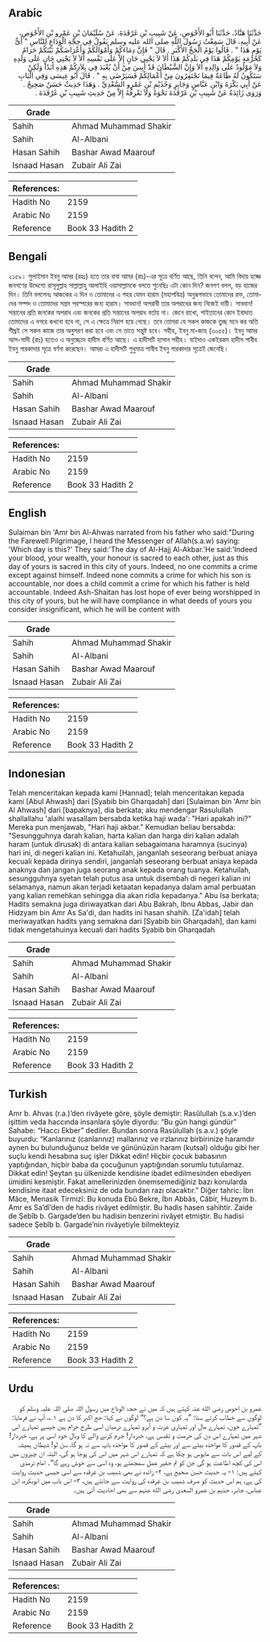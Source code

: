 ## Arabic


<div dir="rtl" lang="ar" style={{fontSize:'larger',backgroundColor:'#f8f9fa',padding:20}}>
حَدَّثَنَا هَنَّادٌ، حَدَّثَنَا أَبُو الأَحْوَصِ، عَنْ شَبِيبِ بْنِ غَرْقَدَةَ، عَنْ سُلَيْمَانَ بْنِ عَمْرِو بْنِ الأَحْوَصِ، عَنْ أَبِيهِ، قَالَ سَمِعْتُ رَسُولَ اللَّهِ صلى الله عليه وسلم يَقُولُ فِي حِجَّةِ الْوَدَاعِ لِلنَّاسِ ‏"‏ أَىُّ يَوْمٍ هَذَا ‏"‏ ‏.‏ قَالُوا يَوْمُ الْحَجِّ الأَكْبَرِ ‏.‏ قَالَ ‏"‏ فَإِنَّ دِمَاءَكُمْ وَأَمْوَالَكُمْ وَأَعْرَاضَكُمْ بَيْنَكُمْ حَرَامٌ كَحُرْمَةِ يَوْمِكُمْ هَذَا فِي بَلَدِكُمْ هَذَا أَلاَ لاَ يَجْنِي جَانٍ إِلاَّ عَلَى نَفْسِهِ أَلاَ لاَ يَجْنِي جَانٍ عَلَى وَلَدِهِ وَلاَ مَوْلُودٌ عَلَى وَالِدِهِ أَلاَ وَإِنَّ الشَّيْطَانَ قَدْ أَيِسَ مِنْ أَنْ يُعْبَدَ فِي بِلاَدِكُمْ هَذِهِ أَبَدًا وَلَكِنْ سَتَكُونُ لَهُ طَاعَةٌ فِيمَا تَحْتَقِرُونَ مِنْ أَعْمَالِكُمْ فَسَيَرْضَى بِهِ ‏"‏ ‏.‏ قَالَ أَبُو عِيسَى وَفِي الْبَابِ عَنْ أَبِي بَكْرَةَ وَابْنِ عَبَّاسٍ وَجَابِرٍ وَحُذَيْمِ بْنِ عَمْرٍو السَّعْدِيِّ ‏.‏ وَهَذَا حَدِيثٌ حَسَنٌ صَحِيحٌ ‏.‏ وَرَوَى زَائِدَةُ عَنْ شَبِيبِ بْنِ غَرْقَدَةَ نَحْوَهُ وَلاَ نَعْرِفُهُ إِلاَّ مِنْ حَدِيثِ شَبِيبِ بْنِ غَرْقَدَةَ ‏.‏
</div>
<div style={{backgroundColor:'#f8f9fa',padding:20, marginBottom: 10}}><table> <thead> <tr> <th>Grade</th> <th></th> </tr> </thead> <tbody> <tr><td>Sahih</td><td>Ahmad Muhammad Shakir</td></tr><tr><td>Sahih</td><td>Al-Albani</td></tr><tr><td>Hasan Sahih</td><td>Bashar Awad Maarouf</td></tr><tr><td>Isnaad Hasan</td><td>Zubair Ali Zai</td></tr></tbody></table><table> <thead> <tr> <th>References:</th> <th></th> </tr> </thead> <tbody><tr><td>Hadith No</td><td>2159</td></tr><tr><td>Arabic No</td><td>2159</td></tr><tr><td>Reference</td><td>Book 33 Hadith 2</td></tr></tbody></table></div>

## Bengali


<div dir="ltr" lang="bn" style={{fontSize:'larger',backgroundColor:'#f8f9fa',padding:20}}>
২১৫৯। সুলাইমান ইবনু আমর (রহঃ) হতে তার বাবা আমর (রাঃ)-এর সূত্রে বর্ণিত আছে, তিনি বলেন, আমি বিদায় হজ্জে জনগণের উদ্দেশ্যে রাসূলুল্লাহ সাল্লাল্লাহু আলাইহি ওয়াসাল্লামকে বলতে শুনেছিঃ এটা কোন দিন? জনগণ বলল, বড় হাজের দিন। তিনি বললেনঃ আজকের এ দিন ও তোমাদের এ শহর যেমন হারাম (মহাপবিত্র) অনুরূপভাবে তোমাদের রক্ত, তোমাদের সম্পদ ও তোমাদের সন্ত্রম পরস্পরের জন্য হারাম। সাবধান! অপরাধী তার অপরাধের জন্য নিজেই দায়ী। সাবধান! সন্তানের প্রতি জনকের অপরাধ এবং জনকের প্রতি সন্তানের অপরাধ বর্তায় না। জেনে রাখো, শাইতানের কোন ইবাদাত তোমাদের এ নগরে কখনো হবে না, সে এ ক্ষেত্রে নিরাশ হয়ে গেছে। তবে তোমরা যে সকল কাজকে তুচ্ছ মনে কর অতি শীঘ্রই সে সকল কাজে তার অনুসরণ করা হবে এবং সে তাতে সন্তুষ্ট হবে। সহীহ, ইবনু মা-জাহ (৩০৫৫)। ইবনু আমর আস-সাদী (রাঃ) হতেও এ অনুচ্ছেদে হাদীস বর্ণিত আছে। এ হাদীসটি হাসান সহীহ। যাইদাও একইরকম হাদীস শাবীব ইবনু গারকাদার সূত্রে বর্ণনা করেছেন। আমরা এ হাদীসটি শুধুমাত্র শাবীব ইবনু গারকাদার সূত্রেই জেনেছি।
</div>
<div style={{backgroundColor:'#f8f9fa',padding:20, marginBottom: 10}}><table> <thead> <tr> <th>Grade</th> <th></th> </tr> </thead> <tbody> <tr><td>Sahih</td><td>Ahmad Muhammad Shakir</td></tr><tr><td>Sahih</td><td>Al-Albani</td></tr><tr><td>Hasan Sahih</td><td>Bashar Awad Maarouf</td></tr><tr><td>Isnaad Hasan</td><td>Zubair Ali Zai</td></tr></tbody></table><table> <thead> <tr> <th>References:</th> <th></th> </tr> </thead> <tbody><tr><td>Hadith No</td><td>2159</td></tr><tr><td>Arabic No</td><td>2159</td></tr><tr><td>Reference</td><td>Book 33 Hadith 2</td></tr></tbody></table></div>

## English


<div dir="ltr" lang="en" style={{fontSize:'larger',backgroundColor:'#f8f9fa',padding:20}}>
Sulaiman bin 'Amr bin Al-Ahwas narrated from his father who said:"During the Farewell Pilgrimage, I heard the Messenger of Allah(s.a.w) saying: 'Which day is this?' They said:'The day of Al-Hajj Al-Akbar.'He said:'Indeed your blood, your wealth, your honour is sacred to each other, just as this day of yours is sacred in this city of yours. Indeed, no one commits a crime except against himself. Indeed none commits a crime for which his son is accountable, nor does a child commit a crime for which his father is held accountable. Indeed Ash-Shaitan has lost hope of ever being worshipped in this city of yours, but he will have compliance in what deeds of yours you consider insignificant, which he will be content with
</div>
<div style={{backgroundColor:'#f8f9fa',padding:20, marginBottom: 10}}><table> <thead> <tr> <th>Grade</th> <th></th> </tr> </thead> <tbody> <tr><td>Sahih</td><td>Ahmad Muhammad Shakir</td></tr><tr><td>Sahih</td><td>Al-Albani</td></tr><tr><td>Hasan Sahih</td><td>Bashar Awad Maarouf</td></tr><tr><td>Isnaad Hasan</td><td>Zubair Ali Zai</td></tr></tbody></table><table> <thead> <tr> <th>References:</th> <th></th> </tr> </thead> <tbody><tr><td>Hadith No</td><td>2159</td></tr><tr><td>Arabic No</td><td>2159</td></tr><tr><td>Reference</td><td>Book 33 Hadith 2</td></tr></tbody></table></div>

## Indonesian


<div dir="ltr" lang="id" style={{fontSize:'larger',backgroundColor:'#f8f9fa',padding:20}}>
Telah menceritakan kepada kami [Hannad]; telah menceritakan kepada kami [Abul Ahwash] dari [Syabib bin Gharqadah] dari [Sulaiman bin 'Amr bin Al Ahwash] dari [bapaknya], dia berkata; aku mendengar Rasulullah shallallahu 'alaihi wasallam bersabda ketika haji wada': "Hari apakah ini?" Mereka pun menjawab, "Hari haji akbar." Kemudian beliau bersabda: "Sesungguhnya darah kalian, harta kalian dan harga diri kalian adalah haram (untuk dirusak) di antara kalian sebagaimana haramnya (sucinya) hari ini, di negeri kalian ini. Ketahuilah, janganlah seseorang berbuat aniaya kecuali kepada dirinya sendiri, janganlah seseorang berbuat aniaya kepada anaknya dan jangan juga seorang anak kepada orang tuanya. Ketahuilah, sesungguhnya syetan telah putus asa untuk disembah di negeri kalian ini selamanya, namun akan terjadi ketaatan kepadanya dalam amal perbuatan yang kalian remehkan sehingga dia akan ridla kepadanya." Abu Isa berkata; Hadits semakna juga diriwayatkan dari Abu Bakrah, Ibnu Abbas, Jabir dan Hidzyam bin Amr As Sa'di, dan hadits ini hasan shahih. [Za'idah] telah meriwayatkan hadits yang semakna dari [Syabib bin Gharqadah], dan kami tidak mengetahuinya kecuali dari hadits Syabib bin Gharqadah
</div>
<div style={{backgroundColor:'#f8f9fa',padding:20, marginBottom: 10}}><table> <thead> <tr> <th>Grade</th> <th></th> </tr> </thead> <tbody> <tr><td>Sahih</td><td>Ahmad Muhammad Shakir</td></tr><tr><td>Sahih</td><td>Al-Albani</td></tr><tr><td>Hasan Sahih</td><td>Bashar Awad Maarouf</td></tr><tr><td>Isnaad Hasan</td><td>Zubair Ali Zai</td></tr></tbody></table><table> <thead> <tr> <th>References:</th> <th></th> </tr> </thead> <tbody><tr><td>Hadith No</td><td>2159</td></tr><tr><td>Arabic No</td><td>2159</td></tr><tr><td>Reference</td><td>Book 33 Hadith 2</td></tr></tbody></table></div>

## Turkish


<div dir="ltr" lang="tr" style={{fontSize:'larger',backgroundColor:'#f8f9fa',padding:20}}>
Amr b. Ahvas (r.a.)’den rivâyete göre, şöyle demiştir: Rasûlullah (s.a.v.)’den işittim veda haccında insanlara şöyle diyordu: “Bu gün hangi gündür” Sahabe: “Haccı Ekber” dediler. Bundan sonra Rasûlullah (s.a.v.) şöyle buyurdu: “Kanlarınız (canlarınız) mallarınız ve ırzlarınız birbirinize haramdır aynen bu bulunduğunuz belde ve gününüzün haram (kutsal) olduğu gibi her suçlu kendi hesabına suç işler Dikkat edin! Hiçbir çocuk babasının yaptığından, hiçbir baba da çocuğunun yaptığından sorumlu tutulamaz. Dikkat edin! Şeytan şu ülkenizde kendisine ibadet edilmesinden ebediyen ümidini kesmiştir. Fakat amellerinizden önemsemediğiniz bazı konularda kendisine itaat edeceksiniz de oda bundan razı olacaktır.” Diğer tahric: İbn Mâce, Menasik Tirmizî: Bu konuda Ebû Bekre, İbn Abbâs, Câbir, Huzeym b. Amr es Sa’dî’den de hadis rivâyet edilmiştir. Bu hadis hasen sahihtir. Zaide de Şebîb b. Gargade’den bu hadisin benzerini rivâyet etmiştir. Bu hadisi sadece Şebîb b. Gargade’nin rivâyetiyle bilmekteyiz
</div>
<div style={{backgroundColor:'#f8f9fa',padding:20, marginBottom: 10}}><table> <thead> <tr> <th>Grade</th> <th></th> </tr> </thead> <tbody> <tr><td>Sahih</td><td>Ahmad Muhammad Shakir</td></tr><tr><td>Sahih</td><td>Al-Albani</td></tr><tr><td>Hasan Sahih</td><td>Bashar Awad Maarouf</td></tr><tr><td>Isnaad Hasan</td><td>Zubair Ali Zai</td></tr></tbody></table><table> <thead> <tr> <th>References:</th> <th></th> </tr> </thead> <tbody><tr><td>Hadith No</td><td>2159</td></tr><tr><td>Arabic No</td><td>2159</td></tr><tr><td>Reference</td><td>Book 33 Hadith 2</td></tr></tbody></table></div>

## Urdu


<div dir="rtl" lang="ur" style={{fontSize:'larger',backgroundColor:'#f8f9fa',padding:20}}>
عمرو بن احوص رضی الله عنہ کہتے ہیں کہ میں نے حجۃ الوداع میں رسول اللہ صلی اللہ علیہ وسلم کو لوگوں سے خطاب کرتے سنا: ”یہ کون سا دن ہے؟“ لوگوں نے کہا: حج اکبر کا دن ہے ۱؎، آپ نے فرمایا: ”تمہارے خون، تمہارے مال اور تمہاری عزت و آبرو تمہارے درمیان اسی طرح حرام ہیں جیسے تمہارے اس شہر میں تمہارے اس دن کی حرمت و تقدس ہے، خبردار! جرم کرنے والے کا وبال خود اسی پر ہے، خبردار! باپ کے قصور کا مواخذہ بیٹے سے اور بیٹے کے قصور کا مواخذہ باپ سے نہ ہو گا، سن لو! شیطان ہمیشہ کے لیے اس بات سے مایوس ہو چکا ہے کہ تمہارے اس شہر میں اس کی پوجا ہو گی، البتہ ان چیزوں میں اس کی کچھ اطاعت ہو گی جن کو تم حقیر عمل سمجھتے ہو، وہ اسی سے خوش رہے گا“۔ امام ترمذی کہتے ہیں: ۱- یہ حدیث حسن صحیح ہے، ۲- زائدہ نے بھی شبیب بن غرقدہ سے اسی جیسی حدیث روایت کی ہے، ہم اس حدیث کو صرف شبیب بن غرقدہ کی روایت سے جانتے ہیں، ۳- اس باب میں ابوبکرہ، ابن عباس، جابر، حذیم بن عمرو السعدی رضی الله عنہم سے بھی احادیث آئی ہیں۔
</div>
<div style={{backgroundColor:'#f8f9fa',padding:20, marginBottom: 10}}><table> <thead> <tr> <th>Grade</th> <th></th> </tr> </thead> <tbody> <tr><td>Sahih</td><td>Ahmad Muhammad Shakir</td></tr><tr><td>Sahih</td><td>Al-Albani</td></tr><tr><td>Hasan Sahih</td><td>Bashar Awad Maarouf</td></tr><tr><td>Isnaad Hasan</td><td>Zubair Ali Zai</td></tr></tbody></table><table> <thead> <tr> <th>References:</th> <th></th> </tr> </thead> <tbody><tr><td>Hadith No</td><td>2159</td></tr><tr><td>Arabic No</td><td>2159</td></tr><tr><td>Reference</td><td>Book 33 Hadith 2</td></tr></tbody></table></div>